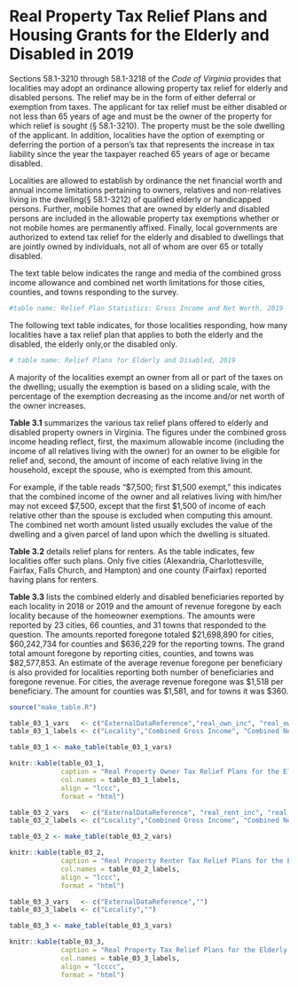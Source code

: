# Real Property Tax Relief Plans and Housing Grants for the Elderly and Disabled in 2019

Sections 58.1-3210 through 58.1-3218 of the *Code of Virginia* provides that localities may adopt an ordinance allowing property tax relief for elderly and disabled persons. The relief may be in the form of either deferral or exemption from taxes. The applicant for tax relief must be either disabled or not less than 65 years of age and must be the owner of the property for which relief is sought (§ 58.1-3210). The property must be the sole dwelling of the applicant. In addition, localities have the option of exempting or deferring the portion of a person’s tax that represents the increase in tax liability since the year the taxpayer reached 65 years of age or became disabled. 


Localities are allowed to establish by ordinance the net financial worth and annual income limitations pertaining to owners, relatives and non-relatives living in the dwelling(§ 58.1-3212) of qualified elderly or handicapped persons. Further, mobile homes that are owned by elderly and disabled persons are included in the allowable property tax exemptions whether or not mobile homes are permanently affixed. Finally, local governments are authorized to extend tax relief for the elderly and disabled to dwellings that are jointly owned by individuals, not all of whom are over 65 or totally disabled. 


The text table below indicates the range and media of the combined gross income allowance and combined net worth limitations for those cities, counties, and towns responding to the survey. 

```r

#table name: Relief Plan Statistics: Gross Income and Net Worth, 2019
```


The following text table indicates, for those localities responding, how many localities have a tax relief plan that applies to both the elderly and the disabled, the elderly only,or the disabled only. 


```r

# table name: Relief Plans for Elderly and Disabled, 2019
```

A majority of the localities exempt an owner from all or part of the taxes on the dwelling; usually the exemption is based on a sliding scale, with the percentage of the exemption decreasing as the income and/or net worth of the owner increases.

**Table 3.1** summarizes the various tax relief plans offered to elderly and disabled property owners in Virginia. The figures under the combined gross income heading reflect, first, the maximum allowable income (including the income of all relatives living with the owner) for an owner to be eligible for relief and, second, the amount of income of each relative living in the household, except the spouse, who is exempted from this amount. 

For example, if the table reads “\$7,500; first \$1,500 exempt,” this indicates that the combined income of the owner and all relatives living with him/her may not exceed \$7,500, except that the first \$1,500 of income of each relative other than the spouse is excluded when computing this amount. The combined net worth amount listed usually excludes the value of the dwelling and a given parcel of land upon which the dwelling is situated. 

**Table 3.2** details relief plans for renters. As the table indicates, few localities offer such plans. Only five cities (Alexandria, Charlottesville, Fairfax, Falls Church, and Hampton) and one county (Fairfax) reported having plans for renters.

**Table 3.3** lists the combined elderly and disabled beneficiaries reported by each locality in 2018 or 2019 and the amount of revenue foregone by each locality because of the homeowner exemptions. The amounts were reported by 23 cities, 66 counties, and 31 towns that responded to the question. The amounts reported foregone totaled \$21,698,890 for cities, \$60,242,734 for counties and \$636,229 for the reporting towns. The grand total amount foregone by reporting cities, counties, and towns was \$82,577,853. An estimate of the average revenue foregone per beneficiary is also provided for localities reporting both number of beneficiaries and foregone revenue. For cities, the average revenue foregone was \$1,518 per beneficiary. The amount for counties was \$1,581, and for towns it was \$360. 

```r
source("make_table.R")
```

```r
table_03_1_vars   <- c("ExternalDataReference","real_own_inc", "real_own_net", "")
table_03_1_labels <- c("Locality","Combined Gross Income", "Combined Net Worth", "Relief Plan/Exemption")

table_03_1 <- make_table(table_03_1_vars)

knitr::kable(table_03_1, 
             caption = "Real Property Owner Tax Relief Plans for the Elderly and Disabled Table, 2019", 
             col.names = table_03_1_labels, 
             align = "lccc",
             format = "html")
```

```r
table_03_2_vars   <- c("ExternalDataReference", "real_rent_inc", "real_rent_net", "")
table_03_2_labels <- c("Locality","Combined Gross Income", "Combined Net Worth", "Relief Plan")

table_03_2 <- make_table(table_03_2_vars)

knitr::kable(table_03_2, 
             caption = "Real Property Renter Tax Relief Plans for the Elderly and Disabled Table, 2019", 
             col.names = table_03_2_labels, 
             align = "lccc",
             format = "html")
```

```r
table_03_3_vars   <- c("ExternalDataReference","")
table_03_3_labels <- c("Locality","")

table_03_3 <- make_table(table_03_3_vars)

knitr::kable(table_03_3, 
             caption = "Real Property Tax Relief Plans for the Elderly and Disabled Homeowners: Number of Beneficiaries and Foregone Tax Revenue Table, 2018 or 2019", 
             col.names = table_03_3_labels, 
             align = "lcccc",
             format = "html")
```
